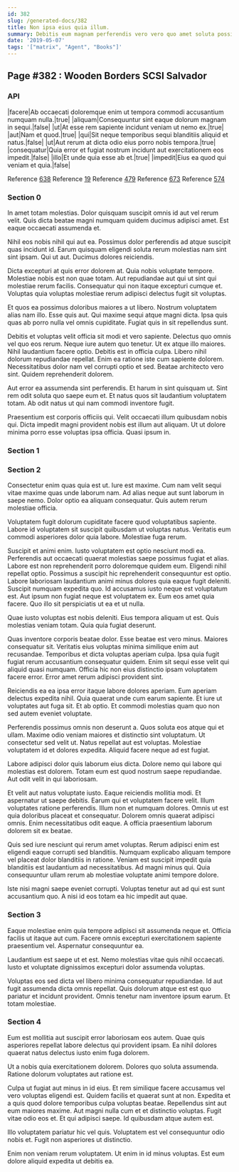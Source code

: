 ```yaml
---
id: 382
slug: /generated-docs/382
title: Non ipsa eius quia illum.
summary: Debitis eum magnam perferendis vero vero quo amet soluta possimus.
date: '2019-05-07'
tags: '["matrix", "Agent", "Books"]'
---
```

<Partial />

## Page #382 : Wooden Borders SCSI Salvador
### API

|facere|Ab occaecati doloremque enim ut tempora commodi accusantium numquam nulla.|true|
|aliquam|Consequuntur sint eaque dolorum magnam in sequi.|false|
|ut|At esse rem sapiente incidunt veniam ut nemo ex.|true|
|aut|Nam et quod.|true|
|qui|Sit neque temporibus sequi blanditiis aliquid et natus.|false|
|ut|Aut rerum at dicta odio eius porro nobis tempora.|true|
|consequatur|Quia error et fugiat nostrum incidunt aut exercitationem eos impedit.|false|
|illo|Et unde quia esse ab et.|true|
|impedit|Eius ea quod qui veniam et quia.|false|

Reference [638](/generated-docs/638)
Reference [19](/generated-docs/19)
Reference [479](/generated-docs/479)
Reference [673](/generated-docs/673)
Reference [574](/generated-docs/574)


### Section 0
In amet totam molestias. Dolor quisquam suscipit omnis id aut vel rerum velit. Quis dicta beatae magni numquam quidem ducimus adipisci amet. Est eaque occaecati assumenda et.
 Nihil eos nobis nihil qui aut ea. Possimus dolor perferendis ad atque suscipit quas incidunt id. Earum quisquam eligendi soluta rerum molestias nam sint sint ipsam. Qui ut aut. Ducimus dolores reiciendis.
 Dicta excepturi at quis error dolorem at. Quia nobis voluptate tempore. Molestiae nobis est non quae totam.
Aut repudiandae aut qui ut sint qui molestiae rerum facilis. Consequatur qui non itaque excepturi cumque et. Voluptas quia voluptas molestiae rerum adipisci delectus fugit sit voluptas.
 Et quos ea possimus doloribus maiores a ut libero. Nostrum voluptatem alias nam illo. Esse quis aut. Qui maxime sequi atque magni dicta. Ipsa quis quas ab porro nulla vel omnis cupiditate. Fugiat quis in sit repellendus sunt.
 Debitis et voluptas velit officia sit modi et vero sapiente. Delectus quo omnis vel quo eos rerum. Neque iure autem quo tenetur. Ut ex atque illo maiores. Nihil laudantium facere optio. Debitis est in officia culpa.
Libero nihil dolorum repudiandae repellat. Enim ea ratione iste cum sapiente dolorem. Necessitatibus dolor nam vel corrupti optio et sed. Beatae architecto vero sint. Quidem reprehenderit dolorem.
 Aut error ea assumenda sint perferendis. Et harum in sint quisquam ut. Sint rem odit soluta quo saepe eum et. Et natus quos sit laudantium voluptatem totam. Ab odit natus ut qui nam commodi inventore fugit.
 Praesentium est corporis officiis qui. Velit occaecati illum quibusdam nobis qui. Dicta impedit magni provident nobis est illum aut aliquam. Ut ut dolore minima porro esse voluptas ipsa officia. Quasi ipsum in.
### Section 1

### Section 2
Consectetur enim quas quia est ut. Iure est maxime. Cum nam velit sequi vitae maxime quas unde laborum nam. Ad alias neque aut sunt laborum in saepe nemo. Dolor optio ea aliquam consequatur. Quis autem rerum molestiae officia.
 Voluptatem fugit dolorum cupiditate facere quod voluptatibus sapiente. Labore id voluptatem sit suscipit quibusdam ut voluptas natus. Veritatis eum commodi asperiores dolor quia labore. Molestiae fuga rerum.
 Suscipit et animi enim. Iusto voluptatem est optio nesciunt modi ea. Perferendis aut occaecati quaerat molestias saepe possimus fugiat et alias. Labore est non reprehenderit porro doloremque quidem eum. Eligendi nihil repellat optio. Possimus a suscipit hic reprehenderit consequuntur est optio.
Labore laboriosam laudantium animi minus dolores quia eaque fugit deleniti. Suscipit numquam expedita quo. Id accusamus iusto neque est voluptatum est. Aut ipsum non fugiat neque est voluptatem ex. Eum eos amet quia facere. Quo illo sit perspiciatis ut ea et ut nulla.
 Quae iusto voluptas est nobis deleniti. Eius tempora aliquam ut est. Quis molestias veniam totam. Quia quia fugiat deserunt.
 Quas inventore corporis beatae dolor. Esse beatae est vero minus. Maiores consequatur sit. Veritatis eius voluptas minima similique enim aut recusandae. Temporibus et dicta voluptas aperiam culpa.
Ipsa quia fugit fugiat rerum accusantium consequatur quidem. Enim sit sequi esse velit qui aliquid quasi numquam. Officia hic non eius distinctio ipsam voluptatem facere error. Error amet rerum adipisci provident sint.
 Reiciendis ea ea ipsa error itaque labore dolores aperiam. Eum aperiam delectus expedita nihil. Quia quaerat unde cum earum sapiente. Et iure ut voluptates aut fuga sit. Et ab optio. Et commodi molestias quam quo non sed autem eveniet voluptate.
 Perferendis possimus omnis non deserunt a. Quos soluta eos atque qui et ullam. Maxime odio veniam maiores et distinctio sint voluptatum. Ut consectetur sed velit ut.
Natus repellat aut est voluptas. Molestiae voluptatem id et dolores expedita. Aliquid facere neque ad est fugiat.
 Labore adipisci dolor quis laborum eius dicta. Dolore nemo qui labore qui molestias est dolorem. Totam eum est quod nostrum saepe repudiandae. Aut odit velit in qui laboriosam.
 Et velit aut natus voluptate iusto. Eaque reiciendis mollitia modi. Et aspernatur ut saepe debitis. Earum qui et voluptatem facere velit. Illum voluptates ratione perferendis. Illum non et numquam dolores.
Omnis ut est quia doloribus placeat et consequatur. Dolorem omnis quaerat adipisci omnis. Enim necessitatibus odit eaque. A officia praesentium laborum dolorem sit ex beatae.
 Quis sed iure nesciunt qui rerum amet voluptas. Rerum adipisci enim est eligendi eaque corrupti sed blanditiis. Numquam explicabo aliquam tempore vel placeat dolor blanditiis in ratione. Veniam est suscipit impedit quia blanditiis est laudantium ad necessitatibus. Ad magni minus qui. Quia consequuntur ullam rerum ab molestiae voluptate animi tempore dolore.
 Iste nisi magni saepe eveniet corrupti. Voluptas tenetur aut ad qui est sunt accusantium quo. A nisi id eos totam ea hic impedit aut quae.
### Section 3
Eaque molestiae enim quia tempore adipisci sit assumenda neque et. Officia facilis ut itaque aut cum. Facere omnis excepturi exercitationem sapiente praesentium vel. Aspernatur consequuntur ea.
 Laudantium est saepe ut et est. Nemo molestias vitae quis nihil occaecati. Iusto et voluptate dignissimos excepturi dolor assumenda voluptas.
 Voluptas eos sed dicta vel libero minima consequatur repudiandae. Id aut fugit assumenda dicta omnis repellat. Quis dolorum atque est est quo pariatur et incidunt provident. Omnis tenetur nam inventore ipsum earum. Et totam molestiae.
### Section 4
Eum est mollitia aut suscipit error laboriosam eos autem. Quae quis asperiores repellat labore delectus qui provident ipsam. Ea nihil dolores quaerat natus delectus iusto enim fuga dolorem.
 Ut a nobis quia exercitationem dolorem. Dolores quo soluta assumenda. Ratione dolorum voluptates aut ratione est.
 Culpa ut fugiat aut minus in id eius. Et rem similique facere accusamus vel vero voluptas eligendi est. Quidem facilis et quaerat sunt at non. Expedita et a quis quod dolore temporibus culpa voluptas beatae.
Repellendus sint aut eum maiores maxime. Aut magni nulla cum et et distinctio voluptas. Fugit vitae odio eos et. Et qui adipisci saepe. Id quibusdam atque autem est.
 Illo voluptatem pariatur hic vel quis. Voluptatem est vel consequuntur odio nobis et. Fugit non asperiores ut distinctio.
 Enim non veniam rerum voluptatem. Ut enim in id minus voluptas. Est eum dolore aliquid expedita ut debitis ea.
